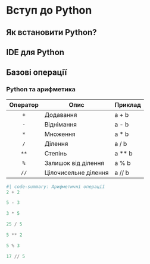# Вступ до Python

## Як встановити Python?

## IDE для Python

## Базові операції

### Python та арифметика

| Оператор | Опис                 | Приклад  |
|:--------:|----------------------|---------|
|     `+`    | Додавання            | a + b   |
|     `-`    | Віднімання           | a - b   |
|     `*`    | Множення             | a * b   |
|     `/`    | Ділення              | a / b   |
|     `**`    | Степінь              | a ** b   |
|    `%`    | Залишок від ділення  | a % b  |
|    `//`   | Цілочисельне ділення | a // b |

```python
#| code-summary: Арифметичні операції
2 + 2

5 - 3

3 * 5

25 / 5

5 ** 2

5 % 3

17 // 5
```

